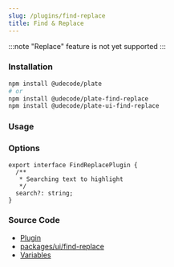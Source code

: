 ```yaml
---
slug: /plugins/find-replace
title: Find & Replace
---
```


:::note
"Replace" feature is not yet supported
:::

### Installation

```bash npm2yarn
npm install @udecode/plate
# or
npm install @udecode/plate-find-replace
npm install @udecode/plate-ui-find-replace
```

### Usage


<FindReplaceSandpack />

### Options

```tsx
export interface FindReplacePlugin {
  /**
   * Searching text to highlight
   */
  search?: string;
}
```

### Source Code

- [Plugin](https://github.com/udecode/plate/blob/main/packages/decorators/find-replace/src/createFindReplacePlugin.ts)
- [packages/ui/find-replace](https://github.com/udecode/plate/tree/main/packages/ui/find-replace/src)
- [Variables](https://github.com/udecode/plate/blob/main/examples/src)
